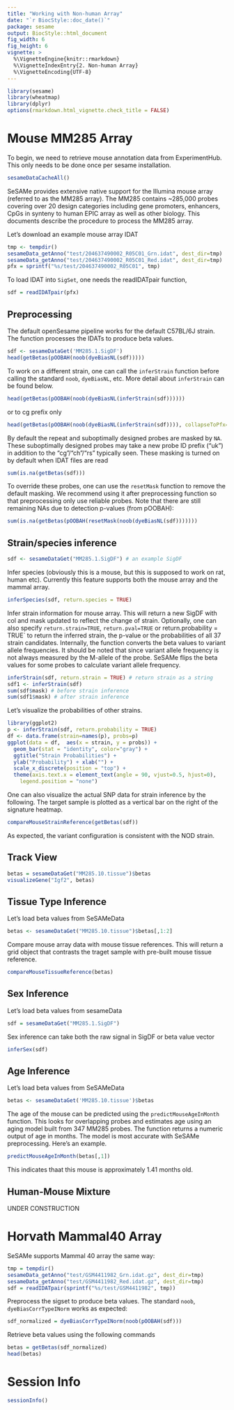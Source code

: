```yaml
---
title: "Working with Non-human Array"
date: "`r BiocStyle::doc_date()`"
package: sesame
output: BiocStyle::html_document
fig_width: 6
fig_height: 6
vignette: >
  %\VignetteEngine{knitr::rmarkdown}
  %\VignetteIndexEntry{2. Non-human Array}
  %\VignetteEncoding{UTF-8}
---
```


```r
library(sesame)
library(wheatmap)
library(dplyr)
options(rmarkdown.html_vignette.check_title = FALSE)
```

# Mouse MM285 Array

To begin, we need to retrieve mouse annotation data from ExperimentHub.
This only needs to be done once per sesame installation.
```r
sesameDataCacheAll()
```

SeSAMe provides extensive native support for the Illumina mouse array
(referred to as the MM285 array).
The MM285 contains ~285,000 probes covering over 20 design categories including
gene promoters, enhancers, CpGs in synteny to human EPIC array as well as other
biology. This documents describe the procedure to process the MM285 array.

Let's download an example mouse array IDAT
```r
tmp <- tempdir()
sesameData_getAnno("test/204637490002_R05C01_Grn.idat", dest_dir=tmp)
sesameData_getAnno("test/204637490002_R05C01_Red.idat", dest_dir=tmp)
pfx = sprintf("%s/test/204637490002_R05C01", tmp)
```

To load IDAT into `SigSet`, one needs the readIDATpair function,
```r
sdf = readIDATpair(pfx)
```

## Preprocessing

The default openSesame pipeline works for the default C57BL/6J strain. The
function processes the IDATs to produce beta values.

```r
sdf <- sesameDataGet('MM285.1.SigDF')
head(getBetas(pOOBAH(noob(dyeBiasNL(sdf)))))
```

To work on a different strain, one can call the `inferStrain` function before
calling the standard `noob`, `dyeBiasNL`, etc. More detail about `inferStrain`
can be found below.

```r
head(getBetas(pOOBAH(noob(dyeBiasNL(inferStrain(sdf))))))
```

or to cg prefix only

```r
head(getBetas(pOOBAH(noob(dyeBiasNL(inferStrain(sdf)))), collapseToPfx=TRUE))
```

By default the repeat and suboptimally designed probes are masked by `NA`.
These suboptimally designed probes may take a new probe ID prefix ("uk") in
addition to the "cg"/"ch"/"rs" typically seen. These masking is turned on by
default when IDAT files are read

```r
sum(is.na(getBetas(sdf)))
```

To override these probes, one can use the `resetMask` function to remove the
default masking. We recommend using it after preprocessing function so that
preprocessing only use reliable probes. Note that there are still remaining NAs
due to detection p-values (from pOOBAH):

```r
sum(is.na(getBetas(pOOBAH(resetMask(noob(dyeBiasNL(sdf)))))))
```

## Strain/species inference

```r
sdf <- sesameDataGet("MM285.1.SigDF") # an example SigDF
```

Infer species (obviously this is a mouse, but this is supposed to work on rat,
human etc). Currently this feature supports both the mouse array and the mammal
array.
```r
inferSpecies(sdf, return.species = TRUE)
```

Infer strain information for mouse array. This will return a new SigDF with col
and mask updated to reflect the change of strain. Optionally, one can also
specify `return.strain=TRUE`, `return.pval=TRUE` or return.probability = TRUE`
to return the inferred strain, the p-value or the probabilities of all 37
strain candidates.  Internally, the function converts the beta values to
variant allele frequencies. It should be noted that since variant allele
frequency is not always measured by the M-allele of the probe. SeSAMe flips the
beta values for some probes to calculate variant allele frequency.

```r
inferStrain(sdf, return.strain = TRUE) # return strain as a string
sdf1 <- inferStrain(sdf)
sum(sdf$mask) # before strain inference
sum(sdf1$mask) # after strain inference
```

Let's visualize the probabilities of other strains.

```r
library(ggplot2)
p <- inferStrain(sdf, return.probability = TRUE)
df <- data.frame(strain=names(p), probs=p)
ggplot(data = df,  aes(x = strain, y = probs)) +
  geom_bar(stat = "identity", color="gray") +
  ggtitle("Strain Probabilities") +
  ylab("Probability") + xlab("") +
  scale_x_discrete(position = "top") +
  theme(axis.text.x = element_text(angle = 90, vjust=0.5, hjust=0),
    legend.position = "none")
```

One can also visualize the actual SNP data for strain inference by the
following. The target sample is plotted as a vertical bar on the right of the
signature heatmap.

```r
compareMouseStrainReference(getBetas(sdf))
```

As expected, the variant configuration is consistent with the NOD strain.

## Track View
```r
betas = sesameDataGet("MM285.10.tissue")$betas
visualizeGene("Igf2", betas)
```

## Tissue Type Inference

Let's load beta values from SeSAMeData
```r
betas <- sesameDataGet("MM285.10.tissue")$betas[,1:2]
```

Compare mouse array data with mouse tissue references. This will return a grid
object that contrasts the traget sample with pre-built mouse tissue reference.
```r
compareMouseTissueReference(betas)
```

## Sex Inference

Let's load beta values from sesameData
```r
sdf = sesameDataGet("MM285.1.SigDF")
```

Sex inference can take both the raw signal in SigDF or beta value vector
```r
inferSex(sdf)
```

## Age Inference

Let's load beta values from SeSAMeData
```r
betas <- sesameDataGet('MM285.10.tissue')$betas
```

The age of the mouse can be predicted using the `predictMouseAgeInMonth`
function. This looks for overlapping probes and estimates age using an aging
model built from 347 MM285 probes. The function returns a numeric output of
age in months. The model is most accurate with SeSAMe preprocessing.
Here's an example.
```r
predictMouseAgeInMonth(betas[,1])
```
This indicates thaat this mouse is approximately 1.41 months old.

## Human-Mouse Mixture

UNDER CONSTRUCTION

# Horvath Mammal40 Array

SeSAMe supports Mammal 40 array the same way:

```r
tmp = tempdir()
sesameData_getAnno("test/GSM4411982_Grn.idat.gz", dest_dir=tmp)
sesameData_getAnno("test/GSM4411982_Red.idat.gz", dest_dir=tmp)
sdf = readIDATpair(sprintf("%s/test/GSM4411982", tmp))
```

Preprocess the sigset to produce beta values.
The standard `noob`, `dyeBiasCorrTypeINorm` works as expected:
```r
sdf_normalized = dyeBiasCorrTypeINorm(noob(pOOBAH(sdf)))
```
Retrieve beta values using the following commands
```r
betas = getBetas(sdf_normalized)
head(betas)
```

# Session Info

```r
sessionInfo()
```